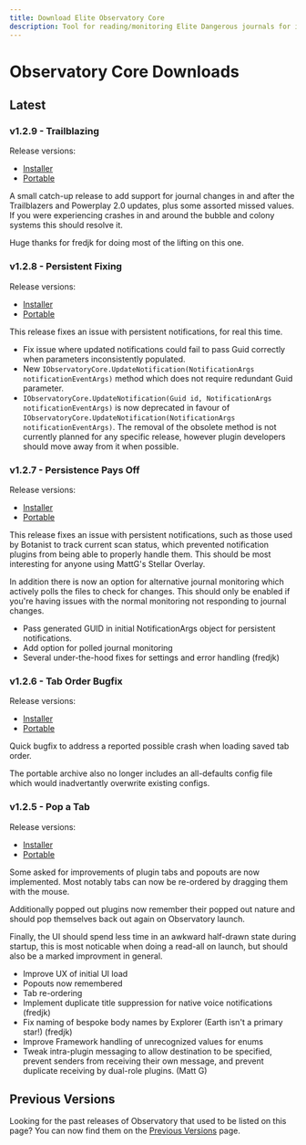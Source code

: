 ```yaml
---
title: Download Elite Observatory Core
description: Tool for reading/monitoring Elite Dangerous journals for interesting objects.
---
```


# Observatory Core Downloads

## Latest 

### v1.2.9 - Trailblazing

Release versions:
  * [Installer](https://github.com/Xjph/ObservatoryCore/releases/download/v1.2.9/ObservatorySetup.exe)
  * [Portable](https://github.com/Xjph/ObservatoryCore/releases/download/v1.2.9/ObservatoryPortable.zip)

A small catch-up release to add support for journal changes in and after the Trailblazers and Powerplay 2.0 updates, plus some assorted missed values. If you were experiencing crashes in and around the bubble and colony systems this should resolve it.

Huge thanks for fredjk for doing most of the lifting on this one.

### v1.2.8 - Persistent Fixing

Release versions:
  * [Installer](https://github.com/Xjph/ObservatoryCore/releases/download/v1.2.8/ObservatorySetup.exe)
  * [Portable](https://github.com/Xjph/ObservatoryCore/releases/download/v1.2.8/ObservatoryPortable.zip)

This release fixes an issue with persistent notifications, for real this time.

- Fix issue where updated notifications could fail to pass Guid correctly when parameters inconsistently populated.
- New `IObservatoryCore.UpdateNotification(NotificationArgs notificationEventArgs)` method which does not require redundant Guid parameter.
- `IObservatoryCore.UpdateNotification(Guid id, NotificationArgs notificationEventArgs)` is now deprecated in favour of `IObservatoryCore.UpdateNotification(NotificationArgs notificationEventArgs)`. The removal of the obsolete method is not currently planned for any specific release, however plugin developers should move away from it when possible.

### v1.2.7 - Persistence Pays Off

Release versions:
  * [Installer](https://github.com/Xjph/ObservatoryCore/releases/download/v1.2.7/ObservatorySetup.exe)
  * [Portable](https://github.com/Xjph/ObservatoryCore/releases/download/v1.2.7/ObservatoryPortable.zip)

This release fixes an issue with persistent notifications, such as those used by Botanist to track current scan status, which prevented notification plugins from being able to properly handle them. This should be most interesting for anyone using MattG's Stellar Overlay.

In addition there is now an option for alternative journal monitoring which actively polls the files to check for changes. This should only be enabled if you're having issues with the normal monitoring not responding to journal changes.

- Pass generated GUID in initial NotificationArgs object for persistent notifications.
- Add option for polled journal monitoring
- Several under-the-hood fixes for settings and error handling (fredjk)


### v1.2.6 - Tab Order Bugfix

Release versions:
  * [Installer](https://github.com/Xjph/ObservatoryCore/releases/download/v1.2.6/ObservatorySetup.exe)
  * [Portable](https://github.com/Xjph/ObservatoryCore/releases/download/v1.2.6/ObservatoryPortable.zip)

Quick bugfix to address a reported possible crash when loading saved tab order.

The portable archive also no longer includes an all-defaults config file which would inadvertantly overwrite existing configs.

### v1.2.5 - Pop a Tab

Release versions:
  * [Installer](https://github.com/Xjph/ObservatoryCore/releases/download/v1.2.5/ObservatorySetup.exe)
  * [Portable](https://github.com/Xjph/ObservatoryCore/releases/download/v1.2.5/ObservatoryPortable.zip)

Some asked for improvements of plugin tabs and popouts are now implemented. Most notably tabs can now be re-ordered by dragging them with the mouse. 

Additionally popped out plugins now remember their popped out nature and should pop themselves back out again on Observatory launch. 

Finally, the UI should spend less time in an awkward half-drawn state during startup, this is most noticable when doing a read-all on launch, but should also be a marked improvment in general.

- Improve UX of initial UI load
- Popouts now remembered
- Tab re-ordering
- Implement duplicate title suppression for native voice notifications (fredjk)
- Fix naming of bespoke body names by Explorer (Earth isn't a primary star!) (fredjk)
- Improve Framework handling of unrecognized values for enums
- Tweak intra-plugin messaging to allow destination to be specified, prevent senders from receiving their own message, and prevent duplicate receiving by dual-role plugins. (Matt G)

## Previous Versions

Looking for the past releases of Observatory that used to be listed on this page? You can now find them on the [Previous Versions](/release/previous) page.
